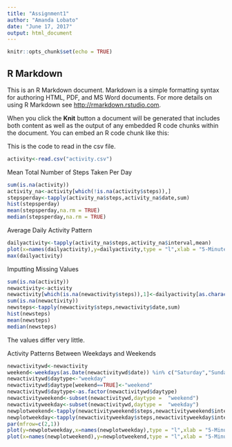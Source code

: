 ---
title: "Assignment1"
author: "Amanda Lobato"
date: "June 17, 2017"
output: html_document
---

```{r setup, include=FALSE}
knitr::opts_chunk$set(echo = TRUE)
```

## R Markdown

This is an R Markdown document. Markdown is a simple formatting syntax for authoring HTML, PDF, and MS Word documents. For more details on using R Markdown see <http://rmarkdown.rstudio.com>.

When you click the **Knit** button a document will be generated that includes both content as well as the output of any embedded R code chunks within the document. You can embed an R code chunk like this:

This is the code to read in the csv file.

```{r}
activity<-read.csv("activity.csv")
```

Mean Total Number of Steps Taken Per Day

```{r}
sum(is.na(activity))
activity_na<-activity[which(!is.na(activity$steps)),]
stepsperday<-tapply(activity_na$steps,activity_na$date,sum)
hist(stepsperday)
mean(stepsperday,na.rm = TRUE)
median(stepsperday,na.rm = TRUE)
```

Average Daily Activity Pattern
```{r}
dailyactivity<-tapply(activity_na$steps,activity_na$interval,mean)
plot(x=names(dailyactivity),y=dailyactivity,type = "l",xlab = "5-Minute Intervals",ylab = "Steps Per Day",main = "Average Number of Step Per Day")
max(dailyactivity)
```

Imputting Missing Values

```{r}
sum(is.na(activity))
newactivity<-activity
newactivity[which(is.na(newactivity$steps)),1]<-dailyactivity[as.character(newactivity[which(is.na(newactivity$steps)),3])]
sum(is.na(newactivity))
newsteps<-tapply(newactivity$steps,newactivity$date,sum)
hist(newsteps)
mean(newsteps)
median(newsteps)
```
The values differ very little. 

Activity Patterns Between Weekdays and Weekends
```{r}
newactivitywd<-newactivity
weekend<-weekdays(as.Date(newactivitywd$date)) %in% c("Saturday","Sunday")
newactivitywd$daytype<-"weekday"
newactivitywd$daytype[weekend==TRUE]<-"weekend"
newactivitywd$daytype<-as.factor(newactivitywd$daytype)
newactivityweekend<-subset(newactivitywd,daytype =  "weekend")
newactivityweekday<-subset(newactivitywd,daytype =  "weekday")
newplotweekend<-tapply(newactivityweekend$steps,newactivityweekend$interval,mean)
newplotweekday<-tapply(newactivityweekday$steps,newactivityweekday$interval,mean)
par(mfrow=c(2,1))
plot(y=newplotweekday,x=names(newplotweekday),type = "l",xlab = "5-Minute Intervals",ylab = "Average Number of Step Taken",main = "The Average Number of Steps Taken Averaged Across All Weekdays")
plot(x=names(newplotweekend),y=newplotweekend,type = "l",xlab = "5-Minute Intervals",ylab = "Average Number of Step Taken",main = "The Average Number of Steps Taken Averaged Across All Weekends")
```
